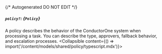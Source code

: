 {/* Autogenerated DO NOT EDIT  */}

##### `policy?`: *{`Policy`}*
A policy describes the behavior of the ConductorOne system when processing a task. You can describe the type, approvers, fallback behavior, and escalation processes.
<Collapsible content={() => import('/content/models/shared/policy/typescript.mdx')}>
</Collapsible>

